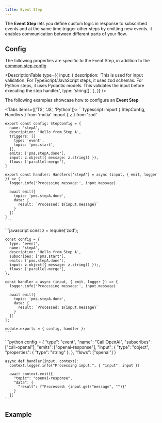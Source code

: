 ```yaml
---
title: Event Step
---
```


The **Event Step** lets you define custom logic in response to subscribed events and at the same time trigger other steps by emitting new events. It enables communication between different parts of your flow.

## Config

The following properties are specific to the Event Step, in addition to the [common step config](/docs/concepts/steps/defining-steps#config).

<DescriptionTable
  type={{
    input: {
      description:
        'This is used for input validation. For TypeScript/JavaScript steps, it uses zod schemas. For Python steps, it uses Pydantic models. This validates the input before executing the step handler.',
      type: 'string[]',
    },
  }}
/>

The following examples showcase how to configure an **Event Step**

<Tabs  items={['TS', 'JS', 'Python']}>
  <Tab value="TS">
    ```typescript
    import { StepConfig, Handlers } from 'motia'
    import { z } from 'zod'

    export const config: StepConfig = {
      name: 'stepA',
      description: 'Hello from Step A',
      triggers: [{
        type: 'event',
        topic: 'pms.start',
      }],
      emits: ['pms.stepA.done'],
      input: z.object({ message: z.string() }),
      flows: ['parallel-merge'],
    }

    export const handler: Handlers['stepA'] = async (input, { emit, logger }) => {
      logger.info('Processing message:', input.message)

      await emit({
        topic: 'pms.stepA.done',
        data: {
          result: `Processed: ${input.message}`
        }
      })
    }
    ```
  </Tab>
  <Tab value="JS">
    ```javascript
    const z = require('zod');

    const config = {
      type: 'event',
      name: 'stepA',
      description: 'Hello from Step A',
      subscribes: ['pms.start'],
      emits: ['pms.stepA.done'],
      input: z.object({ message: z.string() });,
      flows: ['parallel-merge'],
    };

    const handler = async (input, { emit, logger }) => {
      logger.info('Processing message:', input.message)

      await emit({
        topic: 'pms.stepA.done',
        data: {
          result: `Processed: ${input.message}`
        }
      })
    };

    module.exports = { config, handler };
    ```
  </Tab>
  <Tab value="Python">
    ```python
    config = {
      "type": "event",
      "name": "Call OpenAI",
      "subscribes": ["call-openai"], 
      "emits": ["openai-response"],
      "input": {
        "type": "object",
        "properties": { "type": "string" },
      },
      "flows": ["openai"]
    }

    async def handler(input, context):
      context.logger.info("Processing input:", { "input": input })

      await context.emit({
        "topic": "openai-response",
        "data": {
          "result": f"Processed: {input.get("message", "")}"
        }
      })
    ```
  </Tab>
</Tabs>

## Example
